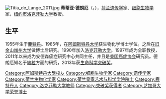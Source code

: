 {{unreferenced|time=2013-10-20T10:11:13+00:00}}
[[File:Titia_de_Lange_2011.jpg|thumb]]
'''蒂蒂亚·德朗厄'''（{{lang-nl|'''Titia de Lange'''}}，{{bd|1955年|11月11日}}），[[荷兰|荷兰]][[遗传学|遗传学]]家、[[细胞生物学|细胞生物学]]家，[[纽约市|纽约市]][[洛克菲勒大学|洛克菲勒大学]]教授。

== 生平 ==
1955年生于[[鹿特丹|鹿特丹]]。1985年，在[[阿姆斯特丹大学|阿姆斯特丹大学]]获生物化学博士学位。之后在[[旧金山加州大学|旧金山加州大学]]做博士后研究。1990年加入[[洛克菲勒大学|洛克菲勒大学]]。1997年成为全职教授，2011年以来成为安德森癌症研究中心共同主任，并且是[[美国癌症协会|美国癌症协会]]研究员。德朗厄知名于[[端粒|端粒]]方面的研究，2013年获[[生命科学突破奖|生命科学突破奖]]。

{{突破奖获得者}}
{{加拿大盖尔德纳国际奖获得者}}

{{Authority control}}
{{DEFAULTSORT:de Lange}}
[[Category:阿姆斯特丹大學校友|Category:阿姆斯特丹大學校友]]
[[Category:细胞生物学家|Category:细胞生物学家]]
[[Category:遗传学家|Category:遗传学家]]
[[Category:荷兰生物化学家|Category:荷兰生物化学家]]
[[Category:荷兰皇家艺术与科学学院院士|Category:荷兰皇家艺术与科学学院院士]]
[[Category:鹿特丹人|Category:鹿特丹人]]
[[Category:洛克菲勒大学教师|Category:洛克菲勒大学教师]]
[[Category:突破奖获得者|Category:突破奖获得者]]
[[Category:芝加哥大学荣誉博士|Category:芝加哥大学荣誉博士]]